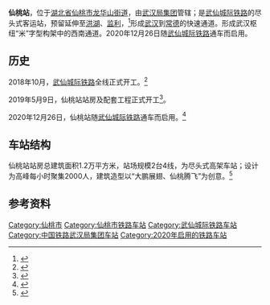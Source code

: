 {{Infobox China railway station
|车站名称= 仙桃站
|图片= 
|图片介绍= 
|其他名称=
|车站拼音= Xiantao Zhan
|英文名称= Xiantao Railway Station
|车站代码= 
|电报码=
|拼音码= 
|车站类型= 客运站
|技术性质= 
|业务性质= 客运站
|始建时间= 2019年5月9日
|开通运营= 2020年12月26日
|撤销年份=
|车站位置= [[湖北省|湖北省]][[仙桃市|仙桃市]][[龙华山街道|龙华山街道]]
|坐标= {{coord|30|19|15.1|N|113|30|26.6|E|display=inline,title}}
|归属= [[武汉局集团|武汉局集团]]
|线路= [[武仙城际铁路|武仙城际铁路]]
|车站等级= 
|使用状态= 
|股道数目= 4
|正线= 
|到发线= 
|其它线=
|月台数目= 2
|侧式站台= 
|岛式站台= 
|站台面=
|网站=
|站线配置图 = 
|站线配置图宽度= 
}}
'''仙桃站'''，位于[[湖北省|湖北省]][[仙桃市|仙桃市]][[龙华山街道|龙华山街道]]，由[[武汉局集团|武汉局集团]]管辖；是[[武仙城际铁路|武仙城际铁路]]的尽头式客运站，预留延伸至[[洪湖市|洪湖]]、[[监利市|监利]]，<ref>{{cite web |title=即将通车！湖北第5条城际铁路来了 |url=http://news.xnnews.com.cn/snxw/202012/t20201208_2232177.shtml |website=咸宁网 |publisher=[[湖北日报|湖北日报]] |accessdate=2020-12-26 }}{{Dead link}}</ref>形成[[武汉|武汉]]到[[常德|常德]]的快速通道。形成武汉枢纽“米”字型构架中的西南通道。2020年12月26日随[[武仙城际铁路|武仙城际铁路]]通车而启用。

==历史==
2018年10月，[[武仙城际铁路|武仙城际铁路]]全线正式开工。<ref>{{cite web |title=湖北第五条城铁今日开通！仙桃到武汉最快41分钟 |url=http://society.yunnan.cn/system/2020/12/26/031201578.shtml |website=云南网 |publisher=[[湖北日报|湖北日报]] |accessdate=2020-12-26 |archive-date=2021-10-12 |archive-url=https://web.archive.org/web/20211012181457/http://society.yunnan.cn/system/2020/12/26/031201578.shtml |dead-url=no }}</ref>

2019年5月9日，仙桃站站房及配套工程正式开工<ref>{{cite web |title=武汉至仙桃城际铁路仙桃站站房开建 |url=http://www.xiantaoribao.com/html/2019-05/10/content_1_3.htm |publisher=仙桃日报 |accessdate=2020-12-26 |archive-date=2021-10-12 |archive-url=https://web.archive.org/web/20211012181457/http://www.xiantaoribao.com/html/2019-05/10/content_1_3.htm |dead-url=no }}</ref>。

2020年12月26日，仙桃站随[[武仙城际铁路|武仙城际铁路]]通车而启用。<ref>{{cite web |title=武汉城市圈进入“环枢纽”时代：五条城铁建成开通，相邻城市1小时到达 |url=http://news.cnhubei.com/content/2020-12/26/content_13527497.html |website=荆楚网 |publisher=湖北日报 |accessdate=2021-10-12 |date=2020-12-26 |archive-date=2021-10-26 |archive-url=https://web.archive.org/web/20211026093854/http://news.cnhubei.com/content/2020-12/26/content_13527497.html }}</ref>

==车站结构==
仙桃站站房总建筑面积1.2万平方米，站场规模2台4线，为尽头式高架车站；设计为高峰每小时聚集2000人，建筑造型以“大鹏展翅、仙桃腾飞”为创意。<ref>{{cite web |title=“大鹏展翅腾飞仙桃”——访武仙城铁仙桃站站房设计师栗焱 |url=http://m.cnxiantao.com/xtxw/202012/t20201224_337911.htm |publisher=仙桃日报 |accessdate=2020-12-26 |archive-date=2021-10-12 |archive-url=https://web.archive.org/web/20211012181458/http://m.cnxiantao.com/xtxw/202012/t20201224_337911.htm |dead-url=no }}</ref>

==参考资料==
{{reflist}}

{{武仙城际铁路}}
{{仙监铁路}}
[[Category:仙桃市|Category:仙桃市]]
[[Category:仙桃市铁路车站|Category:仙桃市铁路车站]]
[[Category:武仙城际铁路车站|Category:武仙城际铁路车站]]
[[Category:中国铁路武汉局集团车站|Category:中国铁路武汉局集团车站]]
[[Category:2020年启用的铁路车站|Category:2020年启用的铁路车站]]
